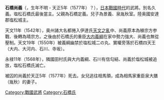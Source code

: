 {{multiple issues|
{{copyedit|time=2016-08-28T07:41:53+00:00}}
{{expand|time=2016-08-28T07:41:53+00:00}}
{{pov|time=2016-08-28T07:41:53+00:00}}
{{unreferenced|time=2016-08-28T07:41:53+00:00}}
}}
'''石橋尚義'''（{{lang|ja|いしばし ひさよし}}，生年不明 - 天正5年（1577年）？），[[日本戰國時代|日本戰國時代]]的武將。別名久義。塩松石橋氏最後當主。父親為石橋定義。兒子為景義、泉胤秋室。陸奥國安達郡塩松城主。

天文11年（1542年），奥州諸大名都捲入伊達氏[[天文之亂|天文之亂]]中、尚義原本為稙宗方参戰、後轉為晴宗方。之後由於石橋氏的重臣[[大内義綱|大内義綱]]在家中勢力強大、尚義也無從壓制。天文19年（1550年）被義綱幽禁於塩松城二の丸、實權旁落於石橋四天王（大内、大河内、石川、寺坂）。

永禄11年（1568年），隣國田村氏與大内義綱、石川有信勾結、尚義於塩松城被追放，塩松石橋氏滅亡。

被囚的尚義於天正5年（1577年）死去。女兒逃往相馬領，成為相馬家重臣泉大膳（胤秋）的妻子。

[[Category:戰國武將|Category:戰國武將]]
[[Category:石橋氏|Category:石橋氏]]